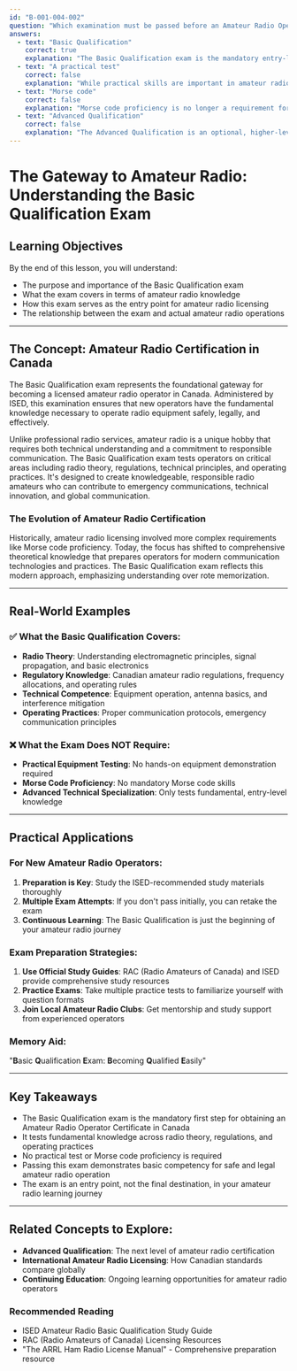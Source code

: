 ```yaml
---
id: "B-001-004-002"
question: "Which examination must be passed before an Amateur Radio Operator Certificate is issued?"
answers:
  - text: "Basic Qualification"
    correct: true
    explanation: "The Basic Qualification exam is the mandatory entry-level examination required by ISED (Innovation, Science and Economic Development Canada) for obtaining an Amateur Radio Operator Certificate. This exam tests fundamental knowledge of radio theory, regulations, operating practices, and technical principles necessary for safe and responsible amateur radio operation. Successfully passing this exam demonstrates the minimum competency required to be licensed as an amateur radio operator in Canada."
  - text: "A practical test"
    correct: false
    explanation: "While practical skills are important in amateur radio, ISED does not require a hands-on practical test for initial certification. The Basic Qualification exam is a written/multiple-choice test that assesses theoretical knowledge. Operators demonstrate practical skills through actual on-air experience after receiving their initial license."
  - text: "Morse code"
    correct: false
    explanation: "Morse code proficiency is no longer a requirement for obtaining an Amateur Radio Operator Certificate in Canada. While some amateur radio operators still enjoy using Morse code, it is not a mandatory examination prerequisite for licensing. The Basic Qualification exam covers modern communication theory and practices."
  - text: "Advanced Qualification"
    correct: false
    explanation: "The Advanced Qualification is an optional, higher-level examination that provides additional operating privileges, but it is not the initial requirement for obtaining an Amateur Radio Operator Certificate. New operators must first pass the Basic Qualification exam before considering the Advanced Qualification."
---
```


# The Gateway to Amateur Radio: Understanding the Basic Qualification Exam

## Learning Objectives
By the end of this lesson, you will understand:
- The purpose and importance of the Basic Qualification exam
- What the exam covers in terms of amateur radio knowledge
- How this exam serves as the entry point for amateur radio licensing
- The relationship between the exam and actual amateur radio operations

---

## The Concept: Amateur Radio Certification in Canada

The Basic Qualification exam represents the foundational gateway for becoming a licensed amateur radio operator in Canada. Administered by ISED, this examination ensures that new operators have the fundamental knowledge necessary to operate radio equipment safely, legally, and effectively.

Unlike professional radio services, amateur radio is a unique hobby that requires both technical understanding and a commitment to responsible communication. The Basic Qualification exam tests operators on critical areas including radio theory, regulations, technical principles, and operating practices. It's designed to create knowledgeable, responsible radio amateurs who can contribute to emergency communications, technical innovation, and global communication.

### The Evolution of Amateur Radio Certification

Historically, amateur radio licensing involved more complex requirements like Morse code proficiency. Today, the focus has shifted to comprehensive theoretical knowledge that prepares operators for modern communication technologies and practices. The Basic Qualification exam reflects this modern approach, emphasizing understanding over rote memorization.

---

## Real-World Examples

### ✅ What the Basic Qualification Covers:
- **Radio Theory**: Understanding electromagnetic principles, signal propagation, and basic electronics
- **Regulatory Knowledge**: Canadian amateur radio regulations, frequency allocations, and operating rules
- **Technical Competence**: Equipment operation, antenna basics, and interference mitigation
- **Operating Practices**: Proper communication protocols, emergency communication principles

### ❌ What the Exam Does NOT Require:
- **Practical Equipment Testing**: No hands-on equipment demonstration required
- **Morse Code Proficiency**: No mandatory Morse code skills
- **Advanced Technical Specialization**: Only tests fundamental, entry-level knowledge

---

## Practical Applications

### For New Amateur Radio Operators:
1. **Preparation is Key**: Study the ISED-recommended study materials thoroughly
2. **Multiple Exam Attempts**: If you don't pass initially, you can retake the exam
3. **Continuous Learning**: The Basic Qualification is just the beginning of your amateur radio journey

### Exam Preparation Strategies:
1. **Use Official Study Guides**: RAC (Radio Amateurs of Canada) and ISED provide comprehensive study resources
2. **Practice Exams**: Take multiple practice tests to familiarize yourself with question formats
3. **Join Local Amateur Radio Clubs**: Get mentorship and study support from experienced operators

### Memory Aid:
"**B**asic **Q**ualification **E**xam: **B**ecoming **Q**ualified **E**asily"

---

## Key Takeaways

- The Basic Qualification exam is the mandatory first step for obtaining an Amateur Radio Operator Certificate in Canada
- It tests fundamental knowledge across radio theory, regulations, and operating practices
- No practical test or Morse code proficiency is required
- Passing this exam demonstrates basic competency for safe and legal amateur radio operation
- The exam is an entry point, not the final destination, in your amateur radio learning journey

---

## Related Concepts to Explore:
- **Advanced Qualification**: The next level of amateur radio certification
- **International Amateur Radio Licensing**: How Canadian standards compare globally
- **Continuing Education**: Ongoing learning opportunities for amateur radio operators

### Recommended Reading
- ISED Amateur Radio Basic Qualification Study Guide
- RAC (Radio Amateurs of Canada) Licensing Resources
- "The ARRL Ham Radio License Manual" - Comprehensive preparation resource
